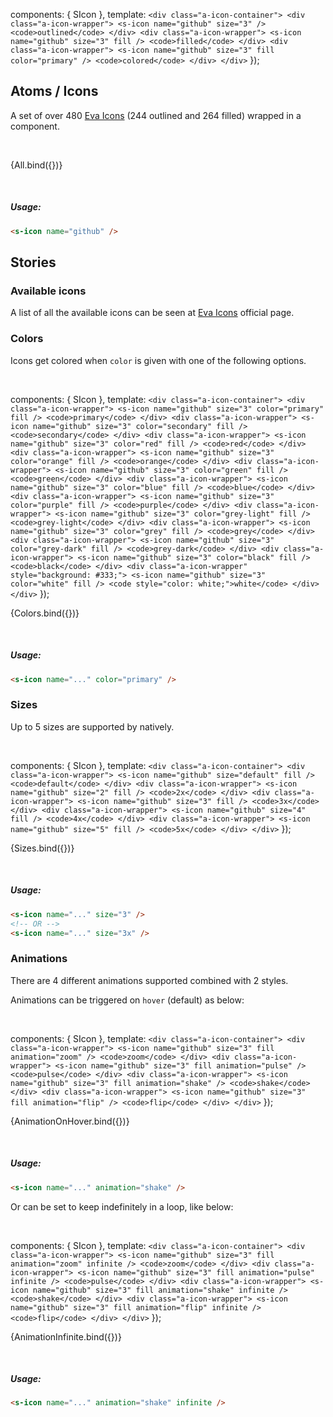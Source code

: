 
<Meta title='Atoms/Icon' component={SIcon} />

<style>{`
    .a-icon-container {
      display: flex;
      width: 100%;
    }
   .a-icon-wrapper {
     display: inline-block;
     text-align: center;
     vertical-align: middle;
     margin: 0 4px;
     flex: auto;
   }
   .a-icon-wrapper > code {
     display: block;
     margin-top: 8px;
   }
`}</style>

  components: { SIcon },
  template: `
    <div class="a-icon-container">
      <div class="a-icon-wrapper">
        <s-icon name="github" size="3" />
        <code>outlined</code>
      </div>
      <div class="a-icon-wrapper">
        <s-icon name="github" size="3" fill />
        <code>filled</code>
      </div>
      <div class="a-icon-wrapper">
        <s-icon name="github" size="3" fill color="primary" />
        <code>colored</code>
      </div>
    </div>
  `
});

## Atoms / Icons

A set of over 480 [Eva Icons](https://akveo.github.io/eva-icons) (244 outlined and 264 filled) wrapped in a component. <br/>

<br />

<Story name='All'>{All.bind({})}</Story>

<p>
  <br />
</p>

##### Usage:

```html
<s-icon name="github" />
```

<ArgsTable of={SIcon} />

## Stories

### Available icons

A list of all the available icons can be seen at [Eva Icons](https://akveo.github.io/eva-icons) official page.

### Colors

Icons get colored when `color` is given with one of the following options.

<br />

  components: { SIcon },
  template: `
    <div class="a-icon-container">
      <div class="a-icon-wrapper">
        <s-icon name="github" size="3" color="primary" fill />
        <code>primary</code>
      </div>
      <div class="a-icon-wrapper">
        <s-icon name="github" size="3" color="secondary" fill />
        <code>secondary</code>
      </div>
      <div class="a-icon-wrapper">
        <s-icon name="github" size="3" color="red" fill />
        <code>red</code>
      </div>
      <div class="a-icon-wrapper">
        <s-icon name="github" size="3" color="orange" fill />
        <code>orange</code>
      </div>
      <div class="a-icon-wrapper">
        <s-icon name="github" size="3" color="green" fill />
        <code>green</code>
      </div>
      <div class="a-icon-wrapper">
        <s-icon name="github" size="3" color="blue" fill />
        <code>blue</code>
      </div>
      <div class="a-icon-wrapper">
        <s-icon name="github" size="3" color="purple" fill />
        <code>purple</code>
      </div>
      <div class="a-icon-wrapper">
        <s-icon name="github" size="3" color="grey-light" fill />
        <code>grey-light</code>
      </div>
      <div class="a-icon-wrapper">
        <s-icon name="github" size="3" color="grey" fill />
        <code>grey</code>
      </div>
      <div class="a-icon-wrapper">
        <s-icon name="github" size="3" color="grey-dark" fill />
        <code>grey-dark</code>
      </div>
      <div class="a-icon-wrapper">
        <s-icon name="github" size="3" color="black" fill />
        <code>black</code>
      </div>
      <div class="a-icon-wrapper" style="background: #333;">
        <s-icon name="github" size="3" color="white" fill />
        <code style="color: white;">white</code>
      </div>
    </div>
  `
});

<Story name='Colors'>{Colors.bind({})}</Story>

<p>
  <br />
</p>

##### Usage:

```html
<s-icon name="..." color="primary" />
```

### Sizes

Up to 5 sizes are supported by natively.

<br />

  components: { SIcon },
  template: `
    <div class="a-icon-container">
      <div class="a-icon-wrapper">
        <s-icon name="github" size="default" fill />
        <code>default</code>
      </div>
      <div class="a-icon-wrapper">
        <s-icon name="github" size="2" fill />
        <code>2x</code>
      </div>
      <div class="a-icon-wrapper">
        <s-icon name="github" size="3" fill />
        <code>3x</code>
      </div>
      <div class="a-icon-wrapper">
        <s-icon name="github" size="4" fill />
        <code>4x</code>
      </div>
      <div class="a-icon-wrapper">
        <s-icon name="github" size="5" fill />
        <code>5x</code>
      </div>
    </div>
  `
});

<Story name='Sizes'>{Sizes.bind({})}</Story>

<p>
  <br />
</p>

##### Usage:

```html
<s-icon name="..." size="3" />
<!-- OR -->
<s-icon name="..." size="3x" />
```

### Animations

There are 4 different animations supported combined with 2 styles.

Animations can be triggered on `hover` (default) as below:

<br />

  components: { SIcon },
  template: `
    <div class="a-icon-container">
      <div class="a-icon-wrapper">
        <s-icon name="github" size="3" fill animation="zoom" />
        <code>zoom</code>
      </div>
      <div class="a-icon-wrapper">
        <s-icon name="github" size="3" fill animation="pulse" />
        <code>pulse</code>
      </div>
      <div class="a-icon-wrapper">
        <s-icon name="github" size="3" fill animation="shake" />
        <code>shake</code>
      </div>
      <div class="a-icon-wrapper">
        <s-icon name="github" size="3" fill animation="flip" />
        <code>flip</code>
      </div>
    </div>
  `
});

<Story name='Animation on hover'>{AnimationOnHover.bind({})}</Story>

<p>
  <br />
</p>

##### Usage:

```html
<s-icon name="..." animation="shake" />
```

Or can be set to keep indefinitely in a loop, like below:

<br />

  components: { SIcon },
  template: `
    <div class="a-icon-container">
      <div class="a-icon-wrapper">
        <s-icon name="github" size="3" fill animation="zoom" infinite />
        <code>zoom</code>
      </div>
      <div class="a-icon-wrapper">
        <s-icon name="github" size="3" fill animation="pulse" infinite />
        <code>pulse</code>
      </div>
      <div class="a-icon-wrapper">
        <s-icon name="github" size="3" fill animation="shake" infinite />
        <code>shake</code>
      </div>
      <div class="a-icon-wrapper">
        <s-icon name="github" size="3" fill animation="flip" infinite />
        <code>flip</code>
      </div>
    </div>
  `
});

<Story name='Animation infinite'>{AnimationInfinite.bind({})}</Story>

<p>
  <br />
</p>

##### Usage:

```html
<s-icon name="..." animation="shake" infinite />
```

<!--
  components: { SIcon },
  template: `
    <div>
      <div class="a-icon-wrapper">
        <s-icon size="mini">10</s-icon>
        <code>mini</code>
      </div>
      <div class="a-icon-wrapper">
        <s-icon size="default">10</s-icon>
        <code>default</code>
      </div>
      <div class="a-icon-wrapper">
        <s-icon size="large">10</s-icon>
        <code>large</code>
      </div>
    </div>
  `
});

<br />

<Story name='Sizes'>{Sizes.bind({})}</Story>

<br />

##### Usage:

```html
<s-icon ... size="mini"> ... </s-icon>
```

### Disabled

  components: { SIcon },
  template: `<s-icon color="primary" disabled>10</s-icon>`
});

<br />

<Story name='Disabled'>{Disabled.bind({})}</Story>

<br />

##### Usage:

```html
<s-icon ... disabled> ... </s-icon>
```
-->
